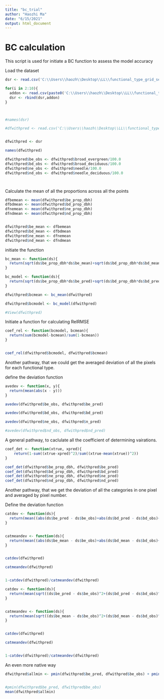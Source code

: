 ---
title: "bc_trial"
author: "Haozhi Ma"
date: "6/15/2021"
output: html_document
---


# BC calculation

This script is used for initiate a BC function to assess the model accuracy


Load the dataset

```{R}
dsr <- read.csv('C:\\Users\\haozh\\Desktop\\LL\\functional_type_grid_search\\cv_validation\\classifiedvalidation_fold_1_ntree250_mtry20_minleaf20_dbh_full_var_recent_occurrence_20221010.csv')

for(i in 2:10){
  addon <- read.csv(paste0('C:\\Users\\haozh\\Desktop\\LL\\functional_type_grid_search\\cv_validation\\classifiedvalidation_fold_',i,'_ntree250_mtry20_minleaf20_dbh_full_var_recent_occurrence_20221010.csv'))
  dsr <- rbind(dsr,addon)
}



#names(dsr)
```






```{R}
#dfwithpred <- read.csv('C:\\Users\\haozh\\Desktop\\LL\\functional_type_grid_search\\df_with_pred_ntree10_var8_coefficient_trial.csv')


dfwithpred <- dsr

names(dfwithpred)
```

```{R}
dfwithpred$be_obs <- dfwithpred$broad_evergreen/100.0
dfwithpred$bd_obs <- dfwithpred$broad_deciduous/100.0
dfwithpred$ne_obs <- dfwithpred$needle/100.0
dfwithpred$nd_obs <- dfwithpred$needle_deciduous/100.0




```


Calculate the mean of all the proportions across all the points


```{R}
dfbemean <- mean(dfwithpred$be_prop_dbh)
dfbdmean <- mean(dfwithpred$bd_prop_dbh)
dfnemean <- mean(dfwithpred$ne_prop_dbh)
dfndmean <- mean(dfwithpred$nd_prop_dbh)


dfwithpred$be_mean <- dfbemean
dfwithpred$bd_mean <- dfbdmean
dfwithpred$ne_mean <- dfnemean
dfwithpred$nd_mean <- dfndmean


```

initiate the function

```{R}
bc_mean <- function(ds){
  return(sqrt(ds$be_prop_dbh*ds$be_mean)+sqrt(ds$bd_prop_dbh*ds$bd_mean)+sqrt(ds$ne_prop_dbh*ds$ne_mean)+sqrt(ds$nd_prop_dbh*ds$nd_mean))
}

bc_model <- function(ds){
  return(sqrt(ds$be_prop_dbh*ds$be_pred)+sqrt(ds$bd_prop_dbh*ds$bd_pred)+sqrt(ds$ne_prop_dbh*ds$ne_pred)+sqrt(ds$nd_prop_dbh*ds$nd_pred))
}


```


```{R}
dfwithpred$bcmean <- bc_mean(dfwithpred)

dfwithpred$bcmodel <- bc_model(dfwithpred)

#View(dfwithpred)


```


Initiate a function for calculating RelRMSE


```{R}
coef_rel <- function(bcmodel, bcmean){
  return(sum(bcmodel-bcmean)/sum(1-bcmean))
}



```

```{R}
coef_rel(dfwithpred$bcmodel, dfwithpred$bcmean)

```

Another pathway, that we could get the averaged deviation of all the pixels for each functional type.

define the deviation function

```{R}
avedev <- function(x, y){
  return(mean(abs(x - y)))
}


```

```{R}

avedev(dfwithpred$be_obs, dfwithpred$be_pred)

avedev(dfwithpred$bd_obs, dfwithpred$bd_pred)

avedev(dfwithpred$ne_obs, dfwithpred$n_pred)

#avedev(dfwithpred$nd_obs, dfwithpred$nd_pred)
```

A general pathway, to caclulate all the coefficient of determining vairations. 


```{R}
coef_det <- function(xtrue, xpred){
    return(1-sum((xtrue-xpred)^2)/sum((xtrue-mean(xtrue))^2))
}


```


```{R}
coef_det(dfwithpred$be_prop_dbh, dfwithpred$be_pred)
coef_det(dfwithpred$bd_prop_dbh, dfwithpred$bd_pred)
coef_det(dfwithpred$ne_prop_dbh, dfwithpred$ne_pred)
coef_det(dfwithpred$nd_prop_dbh, dfwithpred$nd_pred)

```




Another pathway, that we get the deviation of all the categories in one pixel and averaged by pixel number.

Define the deviation function

```{R}
catdev <- function(ds){
  return(mean((abs(ds$be_pred - ds$be_obs)+abs(ds$bd_pred - ds$bd_obs)+abs(ds$n_pred - ds$ne_obs))/2))
}


catmeandev <- function(ds){
  return(mean((abs(ds$be_mean - ds$be_obs)+abs(ds$bd_mean - ds$bd_obs)+abs(ds$ne_mean - ds$ne_obs))/2))
}



```


```{R}

catdev(dfwithpred)

catmeandev(dfwithpred)


1-catdev(dfwithpred)/catmeandev(dfwithpred)

```


```{R}
catdev <- function(ds){
  return(mean(sqrt((ds$be_pred - ds$be_obs)^2+(ds$bd_pred - ds$bd_obs)^2+(ds$n_pred - ds$ne_obs)^2)/2))
}


catmeandev <- function(ds){
  return(mean(sqrt((ds$be_mean - ds$be_obs)^2+(ds$bd_mean - ds$bd_obs)^2+(ds$ne_mean - ds$ne_obs)^2)/2))
}



```




```{R}

catdev(dfwithpred)

catmeandev(dfwithpred)


1-catdev(dfwithpred)/catmeandev(dfwithpred)

```



An even more native way




```{R}

dfwithpred$allmin <- pmin(dfwithpred$be_pred, dfwithpred$be_obs) + pmin(dfwithpred$bd_pred , dfwithpred$bd_obs) + pmin(dfwithpred$n_pred, dfwithpred$ne_obs)


#pmin(dfwithpred$be_pred, dfwithpred$be_obs)
mean(dfwithpred$allmin)

```








